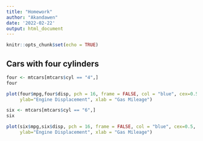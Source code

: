 ```yaml
---
title: "Homework"
author: "Akandawen"
date: '2022-02-22'
output: html_document
---
```

```r
knitr::opts_chunk$set(echo = TRUE)
```

## Cars with four cylinders

```r
four <- mtcars[mtcars$cyl == "4",]
four
```


```r
plot(four$mpg,four$disp, pch = 16, frame = FALSE, col = "blue", cex=0.5,
     ylab="Engine Displacement", xlab = "Gas Mileage")
```

```r
six <- mtcars[mtcars$cyl == "6",]
six
```

```r
plot(six$mpg,six$disp, pch = 16, frame = FALSE, col = "blue", cex=0.5,
     ylab="Engine Displacement", xlab = "Gas Mileage")
```